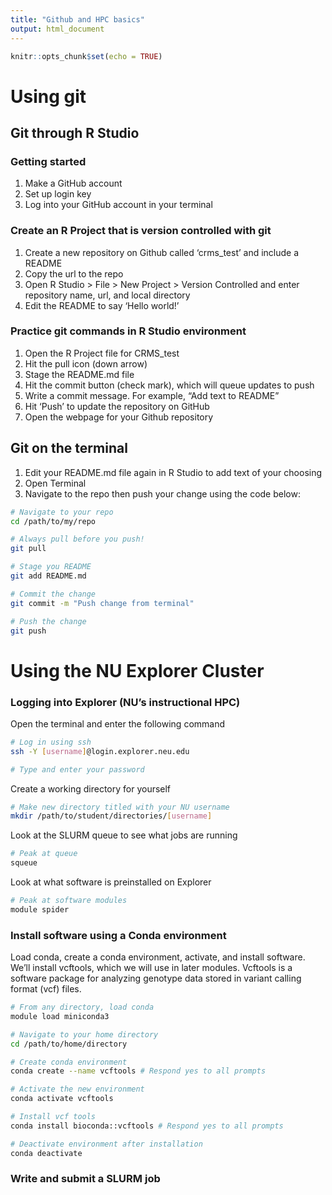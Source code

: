 ```yaml
---
title: "Github and HPC basics"
output: html_document
---
```


```r
knitr::opts_chunk$set(echo = TRUE)
```

# Using git

## Git through R Studio

### Getting started

1. Make a GitHub account
2. Set up login key
3. Log into your GitHub account in your terminal


### Create an R Project that is version controlled with git

1. Create a new repository on Github called 'crms_test' and include a README
2. Copy the url to the repo
3. Open R Studio > File > New Project > Version Controlled and enter repository name, url, and local directory
4. Edit the README to say 'Hello world!'


### Practice git commands in R Studio environment
1. Open the R Project file for CRMS_test
2. Hit the pull icon (down arrow)
3. Stage the README.md file
4. Hit the commit button (check mark), which will queue updates to push
5. Write a commit message. For example, "Add text to README"
6. Hit 'Push' to update the repository on GitHub
7. Open the webpage for your Github repository


## Git on the terminal
1. Edit your README.md file again in R Studio to add text of your choosing
2. Open Terminal
3. Navigate to the repo then push your change using the code below:

```bash
# Navigate to your repo
cd /path/to/my/repo

# Always pull before you push!
git pull

# Stage you README
git add README.md

# Commit the change
git commit -m "Push change from terminal"

# Push the change
git push

```


# Using the NU Explorer Cluster

### Logging into Explorer (NU's instructional HPC)

Open the terminal and enter the following command

```bash
# Log in using ssh
ssh -Y [username]@login.explorer.neu.edu

# Type and enter your password

```


Create a working directory for yourself

```bash
# Make new directory titled with your NU username
mkdir /path/to/student/directories/[username]

```


Look at the SLURM queue to see what jobs are running

```bash
# Peak at queue
squeue

```


Look at what software is preinstalled on Explorer

```bash
# Peak at software modules
module spider

```


### Install software using a Conda environment

Load conda, create a conda environment, activate, and install software. We'll install vcftools, which we will use in later modules. Vcftools is a software package for analyzing genotype data stored in variant calling format (vcf) files.


```bash
# From any directory, load conda
module load miniconda3

# Navigate to your home directory
cd /path/to/home/directory

# Create conda environment
conda create --name vcftools # Respond yes to all prompts

# Activate the new environment
conda activate vcftools

# Install vcf tools
conda install bioconda::vcftools # Respond yes to all prompts

# Deactivate environment after installation
conda deactivate

```


### Write and submit a SLURM job

